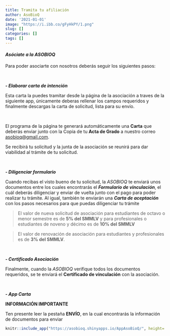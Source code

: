 ```yaml
---
title: Tramita tu afiliación
author: AsoBioQ
date: '2021-01-01'
image: "https://i.ibb.co/gFyHkPY/1.png"
slug: []
categories: []
tags: []
---
```


#### **_Asóciate a la ASOBIOQ_**

Para poder asociarte con nosotros deberás seguir los siguientes pasos:

<br>

**_- Elaborar carta de intención_**

Esta carta la puedes tramitar desde la página de la asociación a traves de la siguiente app, únicamente deberas rellenar los campos requeridos y finalmente descargas la carta de solicitud, lista para su envío.

<br>

El programa de la página te generará automáticamente una **Carta** que deberás enviar junto con la Copia de tu **Acta de Grado** a nuestro correo [asobioq@gmail.com](asobioq@gmail.com).

Se recibirá tu solicitud y la junta de la asociación se reunirá para dar viabilidad al trámite de tu solicitud.

<br>

**_- Diligenciar formulario_**

Cuando recibas el visto bueno de tu solicitud, la *ASOBIOQ* te enviará unos documentos entre los cuales encontrarás el **_Formulario de vinculación_**, el cuál deberás diligenciar y enviar de vuelta junto con el pago para poder realizar tu trámite. Al igual, también te enviarán una **_Carta de aceptación_** con los pasos necesarios para que puedas diligenciar tu trámite

> El valor de nueva solicitud de asociación para estudiantes de octavo o menor semestre es de **5% del SMMLV** y para profesionales o estudiantes de noveno y décimo es de **10% del SMMLV**

> El valor de renovación de asociación para estudiantes y profesionales es de **3% del SMMLV**.

<br>

**_- Certificado Asociación_**

Finalmente, cuando la _ASOBIOQ_ verifique todos los documentos requeridos, se te enviará el **Certificado de vinculación** con la asociación. 

<br>

**_- App Carta_**

**INFORMACIÓN IMPORTANTE**

Ten presente leer la pestaña **ENVÍO**, en la cual encontrarás la información de documentos para enviar

```r
knitr::include_app("https://asobioq.shinyapps.io/AppAsoBioQ/", height= "1450px")
```

